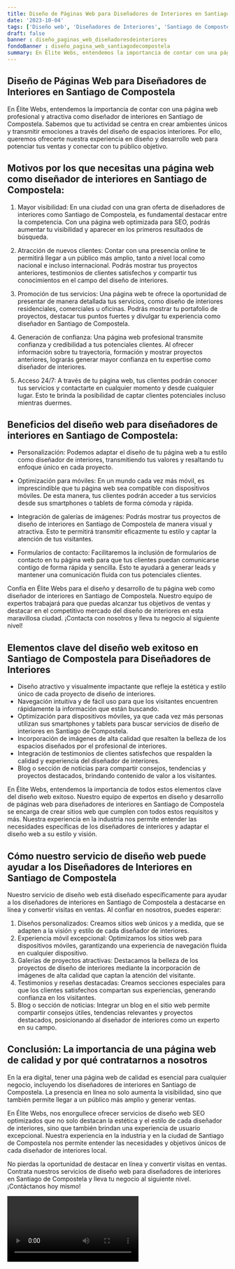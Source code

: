 ```yaml
---
title: Diseño de Páginas Web para Diseñadores de Interiores en Santiago de Compostela
date: '2023-10-04'
tags: ['Diseño web', 'Diseñadores de Interiores', 'Santiago de Compostela']
draft: false
banner : diseño_paginas_web_diseñadoresdeinteriores
fondoBanner : diseño_pagina_web_santiagodecompostela
summary: En Élite Webs, entendemos la importancia de contar con una página web profesional y atractiva como diseñador de interiores en Santiago de Compostela. Sabemos que tu actividad se centra en crear ambientes únicos y transmitir emociones a través del diseño de espacios interiores. Por ello, queremos ofrecerte nuestra experiencia en diseño y desarrollo web para potenciar tus ventas y conectar con tu público objetivo.
---
```


## Diseño de Páginas Web para Diseñadores de Interiores en Santiago de Compostela

En Élite Webs, entendemos la importancia de contar con una página web profesional y atractiva como diseñador de interiores en Santiago de Compostela. Sabemos que tu actividad se centra en crear ambientes únicos y transmitir emociones a través del diseño de espacios interiores. Por ello, queremos ofrecerte nuestra experiencia en diseño y desarrollo web para potenciar tus ventas y conectar con tu público objetivo.

## Motivos por los que necesitas una página web como diseñador de interiores en Santiago de Compostela:

1. Mayor visibilidad: En una ciudad con una gran oferta de diseñadores de interiores como Santiago de Compostela, es fundamental destacar entre la competencia. Con una página web optimizada para SEO, podrás aumentar tu visibilidad y aparecer en los primeros resultados de búsqueda.

2. Atracción de nuevos clientes: Contar con una presencia online te permitirá llegar a un público más amplio, tanto a nivel local como nacional e incluso internacional. Podrás mostrar tus proyectos anteriores, testimonios de clientes satisfechos y compartir tus conocimientos en el campo del diseño de interiores.

3. Promoción de tus servicios: Una página web te ofrece la oportunidad de presentar de manera detallada tus servicios, como diseño de interiores residenciales, comerciales u oficinas. Podrás mostrar tu portafolio de proyectos, destacar tus puntos fuertes y divulgar tu experiencia como diseñador en Santiago de Compostela.

4. Generación de confianza: Una página web profesional transmite confianza y credibilidad a tus potenciales clientes. Al ofrecer información sobre tu trayectoria, formación y mostrar proyectos anteriores, lograrás generar mayor confianza en tu expertise como diseñador de interiores.

5. Acceso 24/7: A través de tu página web, tus clientes podrán conocer tus servicios y contactarte en cualquier momento y desde cualquier lugar. Esto te brinda la posibilidad de captar clientes potenciales incluso mientras duermes.

## Beneficios del diseño web para diseñadores de interiores en Santiago de Compostela:

- Personalización: Podemos adaptar el diseño de tu página web a tu estilo como diseñador de interiores, transmitiendo tus valores y resaltando tu enfoque único en cada proyecto.

- Optimización para móviles: En un mundo cada vez más móvil, es imprescindible que tu página web sea compatible con dispositivos móviles. De esta manera, tus clientes podrán acceder a tus servicios desde sus smartphones o tablets de forma cómoda y rápida.

- Integración de galerías de imágenes: Podrás mostrar tus proyectos de diseño de interiores en Santiago de Compostela de manera visual y atractiva. Esto te permitirá transmitir eficazmente tu estilo y captar la atención de tus visitantes.

- Formularios de contacto: Facilitaremos la inclusión de formularios de contacto en tu página web para que tus clientes puedan comunicarse contigo de forma rápida y sencilla. Esto te ayudará a generar leads y mantener una comunicación fluida con tus potenciales clientes.

Confía en Élite Webs para el diseño y desarrollo de tu página web como diseñador de interiores en Santiago de Compostela. Nuestro equipo de expertos trabajará para que puedas alcanzar tus objetivos de ventas y destacar en el competitivo mercado del diseño de interiores en esta maravillosa ciudad. ¡Contacta con nosotros y lleva tu negocio al siguiente nivel!

<GifSeo />

<Cta />

## Elementos clave del diseño web exitoso en Santiago de Compostela para Diseñadores de Interiores

- Diseño atractivo y visualmente impactante que refleje la estética y estilo único de cada proyecto de diseño de interiores.
- Navegación intuitiva y de fácil uso para que los visitantes encuentren rápidamente la información que están buscando.
- Optimización para dispositivos móviles, ya que cada vez más personas utilizan sus smartphones y tablets para buscar servicios de diseño de interiores en Santiago de Compostela.
- Incorporación de imágenes de alta calidad que resalten la belleza de los espacios diseñados por el profesional de interiores.
- Integración de testimonios de clientes satisfechos que respalden la calidad y experiencia del diseñador de interiores.
- Blog o sección de noticias para compartir consejos, tendencias y proyectos destacados, brindando contenido de valor a los visitantes.

En Élite Webs, entendemos la importancia de todos estos elementos clave del diseño web exitoso. Nuestro equipo de expertos en diseño y desarrollo de páginas web para diseñadores de interiores en Santiago de Compostela se encarga de crear sitios web que cumplen con todos estos requisitos y más. Nuestra experiencia en la industria nos permite entender las necesidades específicas de los diseñadores de interiores y adaptar el diseño web a su estilo y visión.

## Cómo nuestro servicio de diseño web puede ayudar a los Diseñadores de Interiores en Santiago de Compostela

Nuestro servicio de diseño web está diseñado específicamente para ayudar a los diseñadores de interiores en Santiago de Compostela a destacarse en línea y convertir visitas en ventas. Al confiar en nosotros, puedes esperar:

1. Diseños personalizados: Creamos sitios web únicos y a medida, que se adapten a la visión y estilo de cada diseñador de interiores.
2. Experiencia móvil excepcional: Optimizamos los sitios web para dispositivos móviles, garantizando una experiencia de navegación fluida en cualquier dispositivo.
3. Galerías de proyectos atractivas: Destacamos la belleza de los proyectos de diseño de interiores mediante la incorporación de imágenes de alta calidad que captan la atención del visitante.
4. Testimonios y reseñas destacadas: Creamos secciones especiales para que los clientes satisfechos compartan sus experiencias, generando confianza en los visitantes.
5. Blog o sección de noticias: Integrar un blog en el sitio web permite compartir consejos útiles, tendencias relevantes y proyectos destacados, posicionando al diseñador de interiores como un experto en su campo.

## Conclusión: La importancia de una página web de calidad y por qué contratarnos a nosotros

En la era digital, tener una página web de calidad es esencial para cualquier negocio, incluyendo los diseñadores de interiores en Santiago de Compostela. La presencia en línea no solo aumenta la visibilidad, sino que también permite llegar a un público más amplio y generar ventas.

En Élite Webs, nos enorgullece ofrecer servicios de diseño web SEO optimizados que no solo destacan la estética y el estilo de cada diseñador de interiores, sino que también brindan una experiencia de usuario excepcional. Nuestra experiencia en la industria y en la ciudad de Santiago de Compostela nos permite entender las necesidades y objetivos únicos de cada diseñador de interiores local.

No pierdas la oportunidad de destacar en línea y convertir visitas en ventas. Contrata nuestros servicios de diseño web para diseñadores de interiores en Santiago de Compostela y lleva tu negocio al siguiente nivel. ¡Contáctanos hoy mismo!

<Video />

<CtaBot job='Diseñadores de Interiores' city='Santiago de Compostela'/>

<Gmaps query='Santiago de Compostela+españa+maps' />